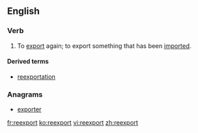 ==English==

===Verb===
{{en-verb|reexport|ed}}
# To [[export]] again; to export something that has been [[import]]ed.

====Derived terms====
* [[reexportation]]

===Anagrams===
* [[exporter#English|exporter]]

[[fr:reexport]]
[[ko:reexport]]
[[vi:reexport]]
[[zh:reexport]]